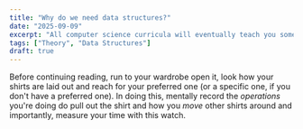 ```yaml
---
title: "Why do we need data structures?"
date: "2025-09-09"
excerpt: "All computer science curricula will eventually teach you some data structures, but why do we need them? Are they really necessary? In this post I'll try to convince that data structures are indeed necessary."
tags: ["Theory", "Data Structures"]
draft: true
---
```



Before continuing reading, run to your wardrobe open it, look how your shirts are laid out and reach for your preferred one (or a specific one, if you don't have a preferred one). In doing this, mentally record the *operations* you're doing do pull out the shirt and how you *move* other shirts around and importantly, measure your time with this watch. 

<Stopwatch legend="" controls={true}/>

